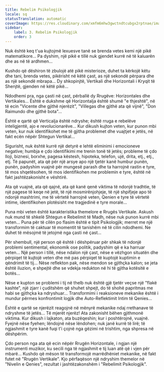 ```yaml
---
title: Rebelim Psikologjik
locale: sq
statusTranslation: automatic
coverImage: https://res.cloudinary.com/xmfm6mhw3gwctndtcubgx2rptnae/image/upload/v1740468922/small_cover_tratado_de_psicologia_revolucionaria_a4c0dca4e0.webp
sidebar:
    label: 3. Rebelim Psikologjik
    order: 3
---
```

Nuk është keq t'ua kujtojmë lexuesve tanë se brenda vetes kemi një pikë matematikore... Pa dyshim, një pikë e tillë nuk gjendet kurrë në të kaluarën dhe as në të ardhmen...

Kushdo që dëshiron të zbulojë atë pikë misterioze, duhet ta kërkojë këtu dhe tani, brenda vetes, pikërisht në këtë çast, as një sekondë përpara dhe as një sekondë mbrapa... Dy shkopinjtë, Vertikali dhe Horizontali i Kryqit të Shenjtë, gjenden në këtë pikë...

Ndodhemi pra, nga çasti në çast, përballë dy Rrugëve: Horizontales dhe Vertikales... Është e dukshme që Horizontalja është shumë "e thjeshtë", në të ecin "Vicente dhe gjithë njerëzit", "Villegas dhe gjithë ata që vijnë", "Don Raimundo dhe gjithë bota"...

Është e qartë që Verticalja është ndryshe; është rruga e rebelëve inteligjentë, ajo e revolucionarëve... Kur dikush kujton veten, kur punon mbi veten, kur nuk identifikohet me të gjitha problemet dhe vuajtjet e jetës, në fakt ecën nëpër Shtegun Vertikal...

Sigurisht, nuk është kurrë një detyrë e lehtë eliminimi i emocioneve negative; humbja e çdo identifikimi me trenin tonë të jetës; probleme të çdo lloji, biznesi, borxhe, pagesa këstesh, hipoteka, telefon, ujë, drita, etj., etj., etj. Të papunët, ata që për një arsye apo një tjetër kanë humbur punën, punën, padyshim vuajnë për mungesë parash dhe ta harrojnë rastin e tyre, të mos shqetësohen, të mos identifikohen me problemin e tyre, është në fakt jashtëzakonisht e vështirë.

Ata që vuajnë, ata që qajnë, ata që kanë qenë viktima të ndonjë tradhtie, të një pagese të keqe në jetë, të një mosmirënjohjeje, të një shpifjeje apo të ndonjë mashtrimi, me të vërtetë harrojnë veten, Qenien e tyre të vërtetë intime, identifikohen plotësisht me tragjedinë e tyre morale...

Puna mbi veten është karakteristika themelore e Rrugës Vertikale. Askush nuk mund të shkelë Shtegun e Rebelimit të Madh, nëse nuk punon kurrë mbi veten... Puna për të cilën po flasim është e tipit Psikologjik; merret me një transformim të caktuar të momentit të tanishëm në të cilin ndodhemi. Ne duhet të mësojmë të jetojmë nga çasti në çast...

Për shembull, një person që është i dëshpëruar për shkak të ndonjë problemi sentimental, ekonomik ose politik, padyshim që e ka harruar veten... Një person i tillë, nëse ndalon një çast, nëse e vëzhgon situatën dhe përpiqet të kujtojë veten dhe më pas përpiqet të kuptojë kuptimin e qëndrimit të tij... Nëse reflekton pak, nëse mendon se gjithçka kalon; se jeta është iluzion, e shpejtë dhe se vdekja redukton në hi të gjitha kotësitë e botës...

Nëse e kupton se problemi i tij në thelb nuk është gjë tjetër veçse një "flakë kashte", një zjarr i çuditshëm që shuhet shpejt, do të shohë papritmas me habi se gjithçka ka ndryshuar... Transformimi i reaksioneve mekanike është i mundur përmes konfrontimit logjik dhe Auto-Reflektimit Intim të Qenies...

Është e qartë se njerëzit reagojnë në mënyrë mekanike ndaj rrethanave të ndryshme të jetës... Të mjerët njerëz! Ata zakonisht bëhen gjithmonë viktima. Kur dikush i lajkaton, ata buzëqeshin; kur i poshtërojnë, vuajnë. Fyejnë nëse fyehen; lëndojnë nëse lëndohen; nuk janë kurrë të lirë; të ngjashmit e tyre kanë fuqi t'i çojnë nga gëzimi në trishtim, nga shpresa në dëshpërim.

Çdo person nga ata që ecin nëpër Rrugën Horizontale, i ngjan një instrumenti muzikor, ku secili nga të ngjashmit e tij luan atë që i vjen për mbarë... Kushdo që mëson të transformojë marrëdhëniet mekanike, në fakt futet në "Rrugën Vertikale". Kjo përfaqëson një ndryshim themelor në "Nivelin e Qenies", rezultat i jashtëzakonshëm i "Rebelimit Psikologjik".

